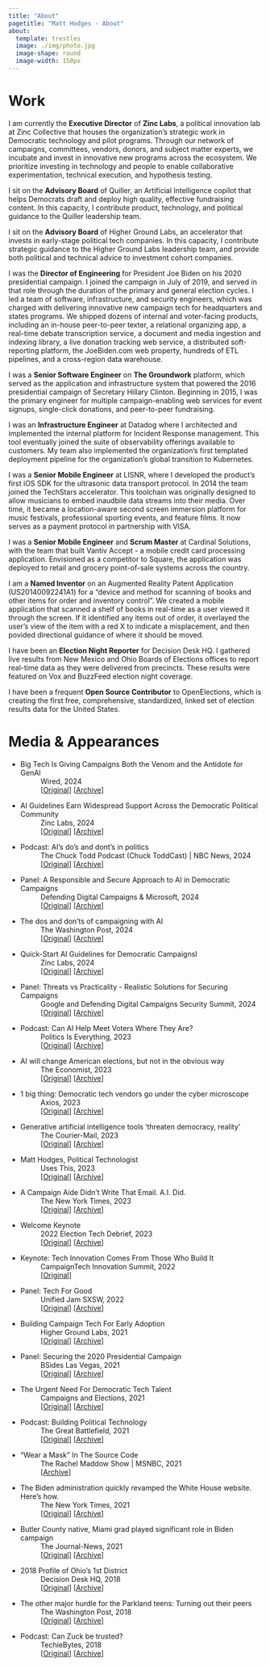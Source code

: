 ```yaml
---
title: "About"
pagetitle: "Matt Hodges - About"
about:
  template: trestles
  image: ./img/photo.jpg
  image-shape: round
  image-width: 150px
---
```


# Work

I am currently the **Executive Director** of **Zinc Labs**, a political innovation lab at [Zinc Collective]{.color-accent} that houses the organization's strategic work in Democratic technology and pilot programs. Through our network of campaigns, committees, vendors, donors, and subject matter experts, we incubate and invest in innovative new programs across the ecosystem. We prioritize investing in technology and people to enable collaborative experimentation, technical execution, and hypothesis testing.

I sit on the **Advisory Board** of [Quiller]{.color-accent}, an Artificial Intelligence copilot that helps Democrats draft and deploy high quality, effective fundraising content. In this capacity, I contribute product, technology, and political guidance to the Quiller leadership team.

I sit on the **Advisory Board** of [Higher Ground Labs]{.color-accent}, an accelerator that invests in early-stage political tech companies. In this capacity, I contribute strategic guidance to the Higher Ground Labs leadership team, and provide both political and technical advice to investment cohort companies.

I was the **Director of Engineering** for [President Joe Biden]{.color-accent} on his 2020 presidential campaign. I joined the campaign in July of 2019, and served in that role through the duration of the primary and general election cycles. I led a team of software, infrastructure, and security engineers, which was charged with delivering innovative new campaign tech for headquarters and states programs. We shipped dozens of internal and voter-facing products, including an in-house peer-to-peer texter, a relational organizing app, a real-time debate transcription service, a document and media ingestion and indexing library, a live donation tracking web service, a distributed soft-reporting platform, the JoeBiden.com web property, hundreds of ETL pipelines, and a cross-region data warehouse.

I was a **Senior Software Engineer** on **The Groundwork** platform, which served as the application and infrastructure system that powered the 2016 presidential campaign of [Secretary Hillary Clinton]{.color-accent}. Beginning in 2015, I was the primary engineer for multiple campaign-enabling web services for event signups, single-click donations, and peer-to-peer fundraising.

I was an **Infrastructure Engineer** at [Datadog]{.color-accent} where I architected and implemented the internal platform for Incident Response management. This tool eventually joined the suite of observability offerings available to customers. My team also implemented the organization's first templated deployment pipeline for the organization's global transition to Kubernetes.

I was a **Senior Mobile Engineer** at [LISNR]{.color-accent}, where I developed the product's first iOS SDK for the ultrasonic data transport protocol. In 2014 the team joined the TechStars accelerator. This toolchain was originally designed to allow musicians to embed inaudbile data streams into their media. Over time, it became a location-aware second screen immersion platform for music festivals, professional sporting events, and feature films. It now serves as a payment protocol in partnership with VISA.

I was a **Senior Mobile Engineer** and **Scrum Master** at [Cardinal Solutions]{.color-accent}, with the team that built Vantiv Accept - a mobile credit card processing application. Envisioned as a competitor to Square, the application was deployed to retail and grocery point-of-sale systems across the country.

I am a **Named Inventor** on an [Augmented Reality Patent Application]{.color-accent} (US20140092241A1) for a "device and method for scanning of books and other items for order and inventory control". We created a mobile application that scanned a shelf of books in real-time as a user viewed it through the screen. If it identified any items out of order, it overlayed the user's view of the item with a red X to indicate a misplacement, and then povided directional guidance of where it should be moved.

I have been an **Election Night Reporter** for [Decision Desk HQ]{.color-accent}. I gathered live results from New Mexico and Ohio Boards of Elections offices to report real-time data as they were delivered from precincts. These results were featured on Vox and BuzzFeed election night coverage.

I have been a frequent **Open Source Contributor** to [OpenElections]{.color-accent}, which is creating the first free, comprehensive, standardized, linked set of election results data for the United States. 

# Media & Appearances

*   Big Tech Is Giving Campaigns Both the Venom and the Antidote for GenAI
:   Wired, 2024
:   [[Original](https://www.wired.com/story/big-tech-microsoft-google-gen-ai-campaigns/){target="_blank"}] [[Archive](https://web.archive.org/web/20240620113358/https://www.wired.com/story/big-tech-microsoft-google-gen-ai-campaigns/){target="_blank"}]
*   AI Guidelines Earn Widespread Support Across the Democratic Political Community
:   Zinc Labs, 2024
:   [[Original](https://zcpage.com/just-released-quick-start-ai-guidelines-for-democratic-campaigns-2){target="_blank"}] [[Archive](https://web.archive.org/web/20240603182708/https://zcpage.com/just-released-quick-start-ai-guidelines-for-democratic-campaigns-2){target="_blank"}]
*   Podcast: AI's do's and dont's in politics
:   The Chuck Todd Podcast (Chuck ToddCast) | NBC News, 2024
:   [[Original](https://overcast.fm/+q9QytcZTs/){target="_blank"}] [[Archive](https://archive.org/details/chuck_todd_matt_hodges){target="_blank"}]
*   Panel: A Responsible and Secure Approach to AI in Democratic Campaigns
:   Defending Digital Campaigns & Microsoft, 2024
:   [[Original](https://www.bigmarker.com/defending-digital-campaigns1/A-Responsible-and-Secure-Approach-to-Unlocking-AI-s-Potential-for-Democratic-Political-Campaigns){target="_blank"}] [[Archive](https://web.archive.org/web/20240514202500/https://www.bigmarker.com/defending-digital-campaigns1/A-Responsible-and-Secure-Approach-to-Unlocking-AI-s-Potential-for-Democratic-Political-Campaigns){target="_blank"}]
*   The dos and don'ts of campaigning with AI
:   The Washington Post, 2024
:   [[Original](https://www.washingtonpost.com/politics/2024/05/02/dos-donts-campaigning-with-ai/){target="_blank"}] [[Archive](https://archive.is/gHgd2){target="_blank"}]
*   Quick-Start AI Guidelines for Democratic CampaignsI
:   Zinc Labs, 2024
:   [[Original](https://AICampaignGuide.com){target="_blank"}] [[Archive](https://archive.org/details/quick-start-ai-guidelinesfor-democratic-campaigns-may-2024){target="_blank"}]
*   Panel: Threats vs Practicality - Realistic Solutions for Securing Campaigns
:   Google and Defending Digital Campaigns Security Summit, 2024
:   [[Original](https://rsvp.withgoogle.com/events/civics-summit-atx){target="_blank"}] [[Archive](https://archive.is/BVqoB){target="_blank"}]
*   Podcast: Can AI Help Meet Voters Where They Are?
:   Politics Is Everything, 2023
:   [[Original](https://overcast.fm/+7oLT5vJ0I){target="_blank"}] [[Archive](https://archive.org/details/politics-is-everything-can-ai-help-meet-voters-where-they-are-ft.-matt-hodges){target="_blank"}]
*   AI will change American elections, but not in the obvious way
:   The Economist, 2023
:   [[Original](https://www.economist.com/united-states/2023/08/31/ai-will-change-american-elections-but-not-in-the-obvious-way){target="_blank"}] [[Archive](https://web.archive.org/web/20230901164344/https://www.economist.com/united-states/2023/08/31/ai-will-change-american-elections-but-not-in-the-obvious-way){target="_blank"}]
*   1 big thing: Democratic tech vendors go under the cyber microscope
:   Axios, 2023
:   [[Original](https://www.axios.com/newsletters/axios-codebook-4fc742bf-ba2d-40ff-9035-3e5b6ce57c7f.html){target="_blank"}] [[Archive](https://web.archive.org/web/20230704122619/https://www.axios.com/newsletters/axios-codebook-4fc742bf-ba2d-40ff-9035-3e5b6ce57c7f.html){target="_blank"}]
*   Generative artificial intelligence tools 'threaten democracy, reality'
:   The Courier-Mail, 2023
:   [[Original](https://www.couriermail.com.au/news/world/generative-artificial-intelligence-tools-threaten-democracy-reality/news-story/e22ae3edfe6df70a00d89f2338f590cf){target="_blank"}] [[Archive](https://archive.is/KNQO6){target="_blank"}]
*   Matt Hodges, Political Technologist
:   Uses This, 2023
:   [[Original](https://usesthis.com/interviews/matt.hodges/){target="_blank"}] [[Archive](https://web.archive.org/web/20230514023613/https://usesthis.com/interviews/matt.hodges/){target="_blank"}]
*   A Campaign Aide Didn't Write That Email. A.I. Did.
:   The New York Times, 2023
:   [[Original](https://www.nytimes.com/2023/03/28/us/politics/artificial-intelligence-2024-campaigns.html){target="_blank"}] [[Archive](https://web.archive.org/web/20230328171142/https://www.nytimes.com/2023/03/28/us/politics/artificial-intelligence-2024-campaigns.html){target="_blank"}]
*   Welcome Keynote
:   2022 Election Tech Debrief, 2023
:   [[Original](https://highergroundlabs.com/2022-election-tech-debrief-recap/){target="_blank"}] [[Archive](https://web.archive.org/web/20230131223348/https://highergroundlabs.com/2022-election-tech-debrief-recap/){target="_blank"}]
*   Keynote: Tech Innovation Comes From Those Who Build It
:   CampaignTech Innovation Summit, 2022
:   [[Original](https://github.com/hodgesmr/2022-campaign-tech-keynote-talent){target="_blank"}]
*   Panel: Tech For Good
:   Unified Jam SXSW, 2022
:   [[Original](https://www.youtube.com/watch?v=0oaOG1840Gs){target="_blank"}] [[Archive](https://archive.org/details/tech-for-good-unified-jam-2022){target="_blank"}]
*   Building Campaign Tech For Early Adoption
:   Higher Ground Labs, 2021
:   [[Original](https://highergroundlabs.com/creating-campaign-tech/){target="_blank"}] [[Archive](https://web.archive.org/web/20220809224417/https://highergroundlabs.com/creating-campaign-tech/){target="_blank"}]
*   Panel: Securing the 2020 Presidential Campaign
:   BSides Las Vegas, 2021
:   [[Original](https://www.youtube.com/watch?v=sbVwssCBJ5Q){target="_blank"}] [[Archive](https://archive.org/details/securing-the-2020-presidential-campaign-threats-challenges-and-a-global-pandemic-bsides-lv-2021){target="_blank"}]
*   The Urgent Need For Democratic Tech Talent
:   Campaigns and Elections, 2021
:   [[Original](https://campaignsandelections.com/campaigntech/the-urgent-need-for-democratic-tech-talent/){target="_blank"}] [[Archive](https://web.archive.org/web/20230101172355/https://campaignsandelections.com/campaigntech/the-urgent-need-for-democratic-tech-talent/){target="_blank"}]
*   Podcast: Building Political Technology
:   The Great Battlefield, 2021
:   [[Original](https://greatbattlefield.com/episode/building-political-technology-with-matt-hodges-of-biden-for-president/){target="_blank"}] [[Archive](https://archive.org/details/building-political-technology-with-matt-hodges-of-biden-for-president_202301){target="_blank"}]
*   "Wear a Mask" In The Source Code
:   The Rachel Maddow Show | MSNBC, 2021
:   [[Archive](https://archive.org/details/maddow-biden-website-code){target="_blank"}]
*   The Biden administration quickly revamped the White House website. Here's how.
:   The New York Times, 2021
:   [[Original](https://www.nytimes.com/2021/01/20/us/politics/biden-white-house-website.html){target="_blank"}] [[Archive](https://web.archive.org/web/20230716155230/https://www.nytimes.com/2021/01/20/us/politics/biden-white-house-website.html){target="_blank"}]
*   Butler County native, Miami grad played significant role in Biden campaign
:   The Journal-News, 2021
:   [[Original](https://www.journal-news.com/news/butler-county-native-miami-grad-played-significant-role-in-biden-campaign/IPECO4K5LFGK7MSMVLCUU2FDZE/){target="_blank"}] [[Archive](https://web.archive.org/web/20210120220953/https://www.journal-news.com/news/butler-county-native-miami-grad-played-significant-role-in-biden-campaign/IPECO4K5LFGK7MSMVLCUU2FDZE/){target="_blank"}]
*   2018 Profile of Ohio's 1st District
:   Decision Desk HQ, 2018
:   [[Original](https://decisiondeskhq.com/guest-post-2018-profile-ohios-1st-district/){target="_blank"}] [[Archive](https://web.archive.org/web/20220807215603/https://decisiondeskhq.com/guest-post-2018-profile-ohios-1st-district/){target="_blank"}]
*   The other major hurdle for the Parkland teens: Turning out their peers
:   The Washington Post, 2018
:   [[Original](https://www.washingtonpost.com/news/politics/wp/2018/06/04/the-other-major-hurdle-for-the-parkland-teens-turning-out-their-peers/){target="_blank"}] [[Archive](https://web.archive.org/web/20180605080213/https://www.washingtonpost.com/news/politics/wp/2018/06/04/the-other-major-hurdle-for-the-parkland-teens-turning-out-their-peers/){target="_blank"}]
*   Podcast: Can Zuck be trusted?
:   TechieBytes, 2018
:   [[Original](https://www.besttechie.com/can-zuck-be-trusted/){target="_blank"}] [[Archive](https://archive.org/details/httpswww.besttechie.comcan-zuck-be-trusted){target="_blank"}]
